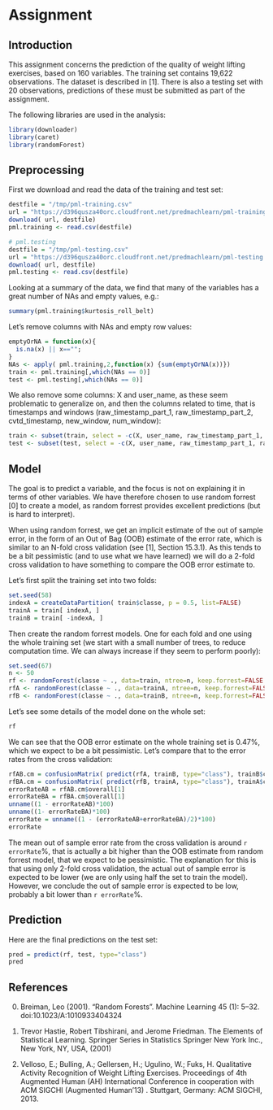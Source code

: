 Assignment
========================================================

Introduction
-------------

This assignment concerns the prediction of the quality of weight lifting exercises, based on 160 variables. The training set contains 19,622 observations. The dataset is described in [1]. There is also a testing set with 20 observations, predictions of these must be submitted as part of the assignment.

The following libraries are used in the analysis:

```r
library(downloader)
library(caret)
library(randomForest)
```


Preprocessing
-------------

First we download and read the data of the training and test set:

```r
destfile = "/tmp/pml-training.csv"
url = "https://d396qusza40orc.cloudfront.net/predmachlearn/pml-training.csv"
download( url, destfile)
pml.training <- read.csv(destfile)
```

```r
# pml.testing
destfile = "/tmp/pml-testing.csv"
url = "https://d396qusza40orc.cloudfront.net/predmachlearn/pml-testing.csv"
download( url, destfile)
pml.testing <- read.csv(destfile)
```

Looking at a summary of the data, we find that many of the variables has a great number of NAs and empty values, e.g.:
```r
summary(pml.training$kurtosis_roll_belt)
```

Let's remove columns with NAs and empty row values:
```r
emptyOrNA = function(x){
  is.na(x) || x=="";
}
NAs <- apply( pml.training,2,function(x) {sum(emptyOrNA(x))}) 
train <- pml.training[,which(NAs == 0)]
test <- pml.testing[,which(NAs == 0)]
```

We also remove some columns: X and user_name, as these seem problematic to generalize on, and then the columns related to time, that is timestamps and windows (raw_timestamp_part_1, raw_timestamp_part_2, cvtd_timestamp, new_window, num_window):

```r
train <- subset(train, select = -c(X, user_name, raw_timestamp_part_1, raw_timestamp_part_2, cvtd_timestamp, new_window, num_window) )
test <- subset(test, select = -c(X, user_name, raw_timestamp_part_1, raw_timestamp_part_2, cvtd_timestamp, new_window, num_window) )
```


Model
-----

The goal is to predict a variable, and the focus is not on explaining it in terms of other variables. We have therefore chosen to use random forrest [0] to create a model, as random forrest provides excellent predictions (but is hard to interpret).

When using random forrest, we get an implicit estimate of the out of sample error, in the form of an Out of Bag (OOB) estimate of the error rate, which is similar to an N-fold cross validation (see [1], Section 15.3.1). As this tends to be a bit pessimistic (and to use what we have learned) we will do a 2-fold cross validation to have something to compare the OOB error estimate to.

Let's first split the training set into two folds:
```r
set.seed(58)
indexA = createDataPartition( train$classe, p = 0.5, list=FALSE)
trainA = train[ indexA, ]
trainB = train[ -indexA, ]
```

Then create the random forrest models. One for each fold and one using the whole training set (we start with a small number of trees, to reduce computation time. We can always increase if they seem to perform poorly):
```r
set.seed(67)
n <- 50 
rf <- randomForest(classe ~ ., data=train, ntree=n, keep.forrest=FALSE )
rfA <- randomForest(classe ~ ., data=trainA, ntree=n, keep.forrest=FALSE )
rfB <- randomForest(classe ~ ., data=trainB, ntree=n, keep.forrest=FALSE )
```

Let's see some details of the model done on the whole set:
```r
rf
```

We can see that the OOB error estimate on the whole training set is 0.47%, which we expect to be a bit pessimistic. Let's compare that to the error rates from the cross validation:
```r
rfAB.cm = confusionMatrix( predict(rfA, trainB, type="class"), trainB$classe )
rfBA.cm = confusionMatrix( predict(rfB, trainA, type="class"), trainA$classe )
errorRateAB = rfAB.cm$overall[1]
errorRateBA = rfBA.cm$overall[1]
unname((1 - errorRateAB)*100)
unname((1- errorRateBA)*100)
errorRate = unname((1 - (errorRateAB+errorRateBA)/2)*100)
errorRate
```

The mean out of sample error rate from the cross validation is around `r errorRate`%, that is actually a bit higher than the OOB estimate from random forrest model, that we expect to be pessimistic. The explanation for this is that
using only 2-fold cross validation, the actual out of sample error is expected to be lower (we are only using half the set to train the model). However, we conclude the out of sample error is expected to be low, probably a bit lower than `r errorRate`%.

Prediction
----------

Here are the final predictions on the test set:
```r
pred = predict(rf, test, type="class")
pred
```

References
----------

0. Breiman, Leo (2001). "Random Forests". Machine Learning 45 (1): 5–32. doi:10.1023/A:1010933404324

1. Trevor Hastie, Robert Tibshirani, and Jerome Friedman. The Elements of Statistical Learning. Springer Series in Statistics Springer New York Inc., New York, NY, USA, (2001)

2. Velloso, E.; Bulling, A.; Gellersen, H.; Ugulino, W.; Fuks, H. Qualitative Activity Recognition of Weight Lifting Exercises. Proceedings of 4th Augmented Human (AH) International Conference in cooperation with ACM SIGCHI (Augmented Human'13) . Stuttgart, Germany: ACM SIGCHI, 2013. 